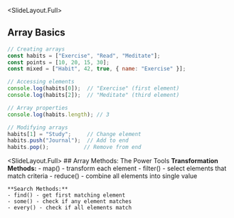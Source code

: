 
<SlideLayout.Full>
## Array Basics
<CodeDisplay >
  <File name="example.js">
    
```javascript
// Creating arrays
const habits = ["Exercise", "Read", "Meditate"];
const points = [10, 20, 15, 30];
const mixed = ["Habit", 42, true, { name: "Exercise" }];

// Accessing elements
console.log(habits[0]);  // "Exercise" (first element)
console.log(habits[2]);  // "Meditate" (third element)

// Array properties
console.log(habits.length); // 3

// Modifying arrays
habits[1] = "Study";     // Change element
habits.push("Journal");  // Add to end
habits.pop();           // Remove from end
```
    
  </File>
</CodeDisplay>
</SlideLayout.Full>

<SlideLayout.Full>
  <FlexBox alignItems="center" justifyContent="center" flexDirection="column">
    ## Array Methods: The Power Tools
    **Transformation Methods:**
    - map() - transform each element
    - filter() - select elements that match criteria
    - reduce() - combine all elements into single value
    
    **Search Methods:**
    - find() - get first matching element
    - some() - check if any element matches
    - every() - check if all elements match
  </FlexBox>
</SlideLayout.Full>